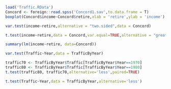 ```r
load('Traffic.RData')
Concord <- foreign::read.spss('Concord1.sav',to.data.frame = T)
boxplot(Concord$income~Concord$retire,xlab = 'retire',ylab = 'income')
```

```r
var.test(income~retire,alternative = "two.sided",data = Concord)
```

```r
t.test(income~retire,data = Concord,var.equal=TRUE,alternative = "greater")
```

```r
summary(lm(income~retire, data=Concord)) 
```

```r
var.test(Traffic~Year,data = TrafficByYear)
```

```r
traffic70 <- TrafficByYear$Traffic[TrafficByYear$Year==1970]
traffic80 <- TrafficByYear$Traffic[TrafficByYear$Year==1980]
t.test(traffic80, traffic70,alternative='less',paired=TRUE)
```

```r
t.test(Traffic~Year,data = TrafficByYear,alternative='less')
```

